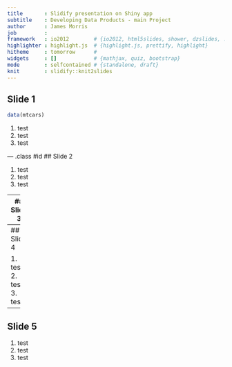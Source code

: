 ```yaml
---
title       : Slidify presentation on Shiny app
subtitle    : Developing Data Products - main Project
author      : James Morris
job         : 
framework   : io2012        # {io2012, html5slides, shower, dzslides, ...}
highlighter : highlight.js  # {highlight.js, prettify, highlight}
hitheme     : tomorrow      # 
widgets     : []            # {mathjax, quiz, bootstrap}
mode        : selfcontained # {standalone, draft}
knit        : slidify::knit2slides
---
```

## Slide 1

```r
data(mtcars)
```
1. test
2. test
3. test

--- .class #id 
## Slide 2

1. test
2. test
3. test


---
## Slide 3

1. test
2. test
3. test


---
## Slide 4

1. test
2. test
3. test


---
## Slide 5

1. test
2. test
3. test

<!-- 
1) Create a repository in github
2) publish with: publish(user="jmorris", repo="developingdataproducts/project", host='github')
-->
